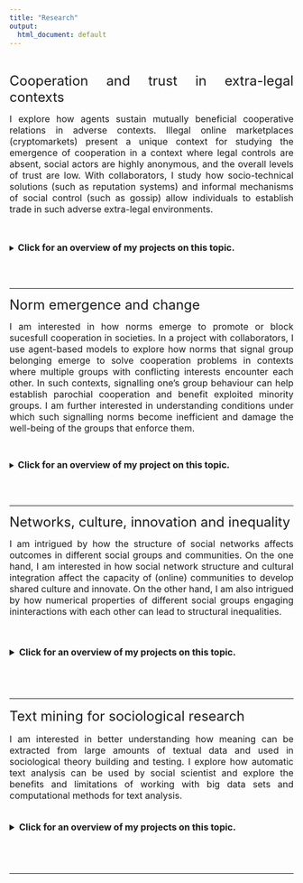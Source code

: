 ```yaml
---
title: "Research"
output:
  html_document: default
---
```

<div style="text-align: justify">

<br/> 

<font size="5.5"> Cooperation and trust in extra-legal contexts </font>
  
<font size="3.5"> I explore how agents sustain mutually beneficial cooperative
  relations in adverse contexts. Illegal 
  online marketplaces (cryptomarkets) present a unique context for studying
  the emergence of cooperation in a context where legal controls are absent,
  social actors are highly anonymous, and the overall levels of trust are low.
  With collaborators, I study how socio-technical solutions (such as reputation systems) and 
  informal mechanisms of social control (such as gossip) allow individuals to 
  establish trade in such adverse extra-legal environments.
  </br>
  </font>
  </br>
  </br>
  
  <p style="margin-left: 100px"> <details> <summary> <font size="3.5"> **Click for an overview of my projects on this topic.**</font> </summary>
  </br>
  
  <font size="3.5"> **The Moral Embeddedness of Illegal Markets** </font>
  <br/>  
    
<font size = "2.5">*With Wojtek Przepiorka, Under Review.*</font>
     
    
<font size = "2.5">
  In this work, we explore how reputation-based online markets have shifted the 
    role that psychological mechanisms play in promoting mutually cooperative
    market exchange from the stage of exchange to the stage of sharing information
    about other traders in the market. We use text mining to infer reasons traders
    had for sharing reputation information about other traders in illegal online marketplaces 
    and zoom in on the essential tole of moral norms in solving the
    second-order cooperation problem in large-scale anonymous internet marketplaces. 
    </font>
    
 <br>
 
  <font size="3.5"> **Governing Through Gossip: The Role of Informal Communication in Reputation-Based Online Markets.** </font>
  <br/>  
    
<font size = "2.5">*With Wojtek Przepiorka and Vincent Buskens, In preparation.*</font>
    
<font size = "2.5">
   Sharing of reputational information in large-scale online markets has been mainly delegated to socio-technical solutions such as reputation systems. Reputation systems have been shown to incentivize trustworthy trader behavior by collecting and transmitting information about trader reputations. However, beyond relying on quantitative scores in reputation systems, traders in online markets make use of informal community spaces for interactive, gossip-like production of information about trader reputations. We show how reputation information shared in informal communities helps govern online markets for illegal goods through two mechanisms. We combine manual text coding and deep learning language models to complement data on hundreds of thousands of market transactions with sentiments extracted from 1.6 million community texts written about traders in two illegal online markets. First, we find that reputational information shared in informal communities complements formalized reputation systems, thereby supporting informal social control. Second, we observe that community-generated information helps platform administrators to exhibit formal control by identifying and excluding untrustworthy sellers from the marketplace. We show how, beyond reliance on sophisticated reputation systems that quantify reputations, traders still rely on informal, gossip-like discussions when governing cooperative exchanges in online markets. Our work sheds light on the ecosystem of bottom-up and top-down mechanisms of social control in large-scale anonymous market environments.
    </font>
</details> 

<br/>
<br/>


---------------------

<font size="5.5"> Norm emergence and change </font>
  
<font size = "3.5"> I am interested in how norms emerge to promote or block
sucesfull cooperation in societies. In a project with collaborators, I use agent-based 
models to explore how norms that signal group belonging emerge to solve cooperation problems
in contexts where multiple groups with conflicting interests encounter each other.
In such contexts, signalling one's group behaviour can help establish parochial
cooperation and benefit exploited minority groups. I am further interested in understanding 
conditions under which such signalling norms  become inefficient and 
damage the well-being of the groups that enforce them.
</font>

  </br>
  
  <p style="margin-left: 100px"> <details> <summary> <font size="3.5"> **Click for an overview of my project on this topic.**</font> </summary>
  </br>

  <font size="3.5"> **Signals of Belonging: Emergence of Signalling Norms as Facilitators of Trust and Parochial Cooperation ** </font>
  <br/>  
    
<font size = "2.5">*With Milena Tsvetkova, Wojtek Przepiorka, and Vincent Buskens.*</font>
</br>
<font size = "2.5">Article forthcoming in *Philosophical Transactions of the Royal Society B*, doi: 10.1098/rstb.2023.0029</font>
    
<font size = "2.5">
Mechanisms of social control reinforce norms that appear harmful or wasteful, such as mutilation practices or extensive body tattoos. We suggest such norms arise to serve as signals that distinguish between ingroup “friends” and outgroup “foes”, facilitating parochial cooperation. Combining insights from research on signalling and parochial cooperation, we incorporate a trust game with signalling in an agent-based model to study the dynamics of signalling norm emergence in groups with conflicting interests. Our results show that costly signalling norms emerge from random acts of signalling in minority groups that benefit most from parochial cooperation. Majority groups are less likely to develop costly signalling norms. Yet, norms that prescribe sending costless group identity signals can easily emerge in groups of all sizes – albeit, at times, at the expense of minority group members. Further, the dynamics of signalling norm emergence differ across signal costs, relative group sizes, and levels of ingroup assortment. Our findings provide theoretical insights into norm evolution in contexts where groups develop identity markers in response to environmental challenges that put their interests at odds with the interests of other groups. Such contexts arise in zones of ethnic conflict or during contestations of existing power relations.

</font>
</details> 

<br/>
<br/>


---------------------


<font size="5.5"> Networks, culture, innovation and inequality </font>
  
<font size="3.5"> I am intrigued by how the structure of social networks affects 
outcomes in different social groups and communities. On the one hand, I am
interested in how social network structure and cultural integration affect
the capacity of (online) communities to develop shared culture and
innovate. On the other hand, I am also intrigued by how numerical properties 
of different social groups engaging ininteractions with each other can lead to 
structural inequalities. 

  </br>
  
  <p style="margin-left: 100px"> <details> <summary> <font size="3.5"> **Click for an overview of my projects on this topic.**</font> </summary>
  </br>

<font size="3.5"> **“I Heard it on the (Silk)Road”:
Structural and Cultural Pathways to Novelty Introduction in an Online Community ** </font>
  <br/>  
    
  <font size="2.5">*With Damiano Morando, In preparation.*</font>
    
<font size = "2.5">
Online communities play a crucial role in generating and spreading innovation
which affects both the online and offline world. Yet, we still know relatively little
about the members who introduce novelty into the community - innovators. We explore 
the structural and cultural embeddedness of members who introduce linguistic and 
knowledge-based innovations into a large online forum. First, we find that the 
effect of being structurally embedded in the community is moderated by the content
one is exposed to. That is, less embedded individuals (i.e., brokers) benefit from
access to diverse content in the online community;while embedded individuals 
benefit from seeing similar content.Second, we show that being culturally embedded
in the community has an inverse U shape effect over the likelihood 
introducing an innovation. We find evidence for the tension between the 
norm-following required for meaningful innovations and the norm-breaking 
that pushes one to “think outside of the box”. 
</font>

<br>

<font size="3.5"> **Minority group size moderates inequity-reducing strategies in homophilic networks** </font>
  <br/>  
    
<font size = "2.5">*With Sam Zhang, In preparation.*</font>
    
<font size = "2.5">
Minorities are often disadvantaged in social networks, and their disadvantage
can arise in the presence of two ubiquitous features of social networks: homophily
and preferential attachment. This disadvantage often translates to less visibility
and lower access to valuable social capital of minority group members. In this 
paper, we use the directed network model with preferential attachment and homophily 
(DPAH) to evaluate how minority groups fare in the presence of additional groups
that could bridge the majority/minority gap, such as majority group members who 
support the minority group (allies), and minority group members that are incorporated 
into the majority group. Our results show that the marginal benefit of majority group
members becoming allies increases with minority group size, and larger minority 
groups reach equity with a smaller proportion of incorporated members. 
These results suggest that interventions on structural inequities on networks 
can depend sensitively on the relative sizes of the groups involved. 
Our models also reveal the increasing difficulty of a minority group achieving 
parity as the group shrinks.
</font>

    
</details> 

<br/>
<br/>


-------------

<font size="5.5"> Text mining for sociological research </font>
  
<font size="3.5"> I am interested in better understanding how meaning
can be extracted from large amounts of textual data and used in sociological
theory building and testing. I explore how automatic text analysis can be used by
social scientist and explore the benefits and limitations of working with
big data sets and computational methods for text analysis.</font>
</br>
</br>

<details> <summary> <font size="3.5"> **Click for an overview of my projects on this topic.**</font> </summary>
</br>


<font size="3.5"> **Text mining for social science – The state and the future of computational text analysis in sociology** </font>
 <br/>  
 
<font size="2.5">Article published in *[Social Science Research](https://doi.org/10.1016/j.ssresearch.2022.102784)* available [here](https://amacanovic.github.io/Macanovic_text_mining_SSR_2022.pdf).*</font>

<font size = "2.5">
The emergence of big data and computational tools has introduced new possibilities 
for using large-scale textual sources in sociological research. Recent work in 
sociology of culture, science, and economic sociology has shown how computational 
text analysis can be used in theory building and testing. This review starts with 
an introduction of the history of computer-assisted text analysis in sociology and 
then proceeds to discuss five families of computational methods used in contemporary
research. Using exemplary studies, it shows how dictionary methods, semantic and
network analysis tools, language models, unsupervised, and supervised machine 
learning can assist sociologists with different analytical tasks. After presenting
recent methodological developments, this review summarizes several important 
implications of using large datasets and computational methods to infer complex
meaning in texts. Finally, it calls researchers from different methodological 
traditions to adopt text mining tools while remaining mindful of lessons learned 
from working with conventional data and methods. </font>
 

<br>

<font size="4"> **Text mining individual states in short texts** </font>
 <br/>  
 
<font size = "2.5">*With Wojtek Przepiorka, Under Review. Preprint available [here](https://osf.io/preprints/socarxiv/cerzs/).*</font>


<font size = "2.5">
Short texts generated by individuals in online environments can provide social and behavioural scientists with rich insights into individual internal states. We assess the performance of a broad set of approaches from two families of text mining methods to capture individuals’ motives, norms, emotions, and stances. The benchmark for our assessment are posts from various online platforms that were coded by humans based on theoretically informed coding schemes. We find that dictionary methods that are frequently used in the social and behavioural sciences provide unsatisfactory performance. We further assess the performance of several cutting edge supervised machine learning methods. We find that transformer language models approach our benchmark, but sometimes provide little improvement compared to simpler methods. Our analyses rely exclusively on accessible and flexible open-source transformer models. We discuss the strengths and weaknesses of transformer models and address questions related to tradeoffs between complexity and performance in social and behavioral science applications. More broadly, we describe challenges arising when using different text mining approaches and provide best-practice advice. </font>


</details> 
<br/>
<br/>

-------------------------
